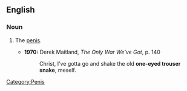 ==English==
===Noun===
{{en-noun|sg=[[one-eyed]] [[trouser snake]]}}

# {{slang}} The [[penis]].
#*'''1970:''' Derek Maitland, ''The Only War We've Got'', p. 140
#*:Christ, I’ve gotta go and shake the old '''one-eyed trouser snake''', meself.
[[Category:Penis]]
